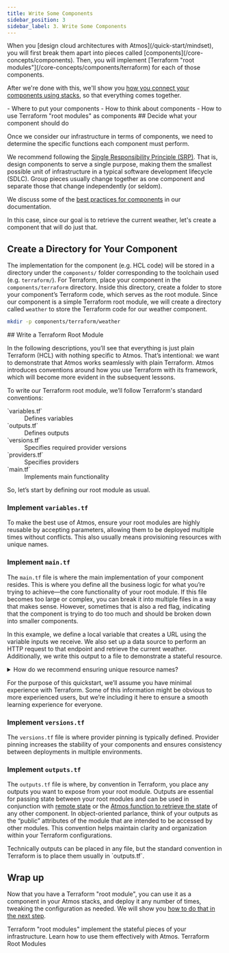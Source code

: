 ```yaml
---
title: Write Some Components
sidebar_position: 3
sidebar_label: 3. Write Some Components
---
```


<Intro>
When you [design cloud architectures with Atmos](/quick-start/mindset), you will first break them apart into pieces called [components](/core-concepts/components). Then, you will implement [Terraform "root modules"](/core-concepts/components/terraform) for each of those components.
</Intro>

After we're done with this, we'll show you [how you connect your components using stacks](/quick-start/simple/configure-stacks), so that everything comes together.

<KeyPoints>
- Where to put your components
- How to think about components
- How to use Terraform "root modules" as components
</KeyPoints>

<Step>

<Step>
## <StepNumber/> Decide what your component should do

Once we consider our infrastructure in terms of components, we need to determine the specific functions each component must perform.

We recommend following the [Single Responsibility Principle (SRP)](https://en.wikipedia.org/wiki/Single-responsibility_principle). That is, design components to serve a single purpose, making them the smallest possible unit of infrastructure in a typical software development lifecycle (SDLC). Group pieces usually change together as one component and separate those that change independently (or seldom).

We discuss some of the [best practices for components](/best-practices/components) in our documentation.

In this case, since our goal is to retrieve the current weather, let's create a component that will do just that.

</Step>

## <StepNumber/> Create a Directory for Your Component

The implementation for the component (e.g. HCL code) will be stored in a directory under the `components/` folder corresponding to the toolchain used (e.g. `terraform/`). For Terraform, place your component in the `components/terraform` directory. Inside this directory, create a folder to store your component’s Terraform code, which serves as the root module. Since our component is a simple Terraform root module, we will create a directory called `weather` to store the Terraform code for our weather component.

```bash
mkdir -p components/terraform/weather
```

</Step>


<Step>
## <StepNumber/> Write a Terraform Root Module

In the following descriptions, you’ll see that everything is just plain Terraform (HCL) with nothing specific to Atmos. That’s intentional: we want to demonstrate that Atmos works seamlessly with plain Terraform. Atmos introduces conventions around how you use Terraform with its framework, which will become more evident in the subsequent lessons.

To write our Terraform root module, we’ll follow Terraform's standard conventions:
<dl>
  <dt>`variables.tf`</dt>
  <dd>Defines variables</dd>

  <dt>`outputs.tf`</dt>
  <dd>Defines outputs</dd>

  <dt>`versions.tf`</dt>
  <dd>Specifies required provider versions</dd>

  <dt>`providers.tf`</dt>
  <dd>Specifies providers</dd>

  <dt>`main.tf`</dt>
  <dd>Implements main functionality</dd>
</dl>

So, let’s start by defining our root module as usual.

### Implement `variables.tf`

To make the best use of Atmos, ensure your root modules are highly reusable by accepting parameters, allowing them to be deployed multiple times without conflicts. This also usually means provisioning resources with unique names.

<EmbedFile filePath="examples/quick-start-simple/components/terraform/weather/variables.tf" />

### Implement `main.tf`

The `main.tf` file is where the main implementation of your component resides. This is where you define all the business logic for what you’re trying to achieve—the core functionality of your root module. If this file becomes too large or complex, you can break it into multiple files in a way that makes sense. However, sometimes that is also a red flag, indicating that the component is trying to do too much and should be broken down into smaller components.

In this example, we define a local variable that creates a URL using the variable inputs we receive. We also set up a data source to perform an HTTP request to that endpoint and retrieve the current weather. Additionally, we write this output to a file to demonstrate a stateful resource.

<EmbedFile filePath="examples/quick-start-simple/components/terraform/weather/main.tf" />

<details>
<summary>How do we recommend ensuring unique resource names?</summary>

Cloud Posse's [`terraform-null-label`](https://github.com/cloudposse/terraform-null-label) module makes this easier by turning naming into a standardized, programmatically enforced convention. Setting the null label parameters ensures unique resource names and enforces consistency across your team and organization.

<Note>In our example, we will keep it simple to focus on the basics, so we will not use this module.</Note>
</details>

For the purpose of this quickstart, we’ll assume you have minimal experience with Terraform. Some of this information might be obvious to more experienced users, but we’re including it here to ensure a smooth learning experience for everyone.

### Implement `versions.tf`

The `versions.tf` file is where provider pinning is typically defined. Provider pinning increases the stability of your components and ensures consistency between deployments in multiple environments.

<EmbedFile filePath="examples/quick-start-simple/components/terraform/weather/versions.tf" />

### Implement `outputs.tf`

The `outputs.tf` file is where, by convention in Terraform, you place any outputs you want to expose from your root module. Outputs are essential for passing state between your root modules and can be used in conjunction with [remote state](/core-concepts/components/terraform/remote-state) or the [Atmos function to retrieve the state](/core-concepts/stacks/templates/functions) of any other component.
In object-oriented parlance, think of your outputs as the “public” attributes of the module that are intended to be accessed by other modules. This convention helps maintain clarity and organization within your Terraform configurations.

<EmbedFile filePath="examples/quick-start-simple/components/terraform/weather/outputs.tf" />
<Note>Technically outputs can be placed in any file, but the standard convention in Terraform is to place them usually in `outputs.tf`.</Note>

## Wrap up

Now that you have a Terraform "root module", you can use it as a component in your Atmos stacks, and deploy it any number of times, tweaking the configuration as needed. We will show you [how to do that in the next step](/quick-start/simple/configure-stacks).

<ActionCard title="Want to go deeper on this topic?">
    Terraform "root modules" implement the stateful pieces of your infrastructure. Learn how to use them effectively with Atmos.
    <PrimaryCTA to="/core-concepts/components/terraform">Terraform Root Modules</PrimaryCTA>
</ActionCard>

</Step>

